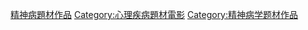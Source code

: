 [[Category:精神病題材作品|]]
[[Category:心理疾病題材電影|Category:心理疾病題材電影]]
[[Category:精神病学题材作品|Category:精神病学题材作品]]
